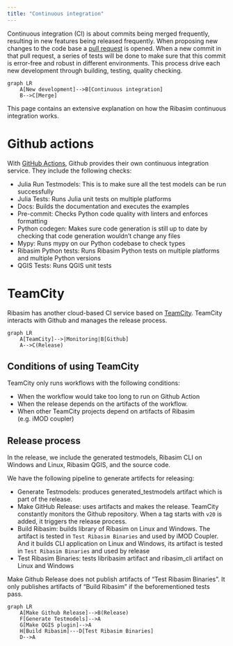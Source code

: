 ```yaml
---
title: "Continuous integration"
---
```


Continuous integration (CI) is about commits being merged frequently, resulting in new features being released frequently.
When proposing new changes to the code base a [pull request](https://docs.github.com/en/pull-requests/collaborating-with-pull-requests/proposing-changes-to-your-work-with-pull-requests/about-pull-requests) is opened.
When a new commit in that pull request, a series of tests will be done to make sure that this commit is error-free and robust in different environments.
This process drive each new development through building, testing, quality checking.

```mermaid
graph LR
    A[New development]-->B[Continuous integration]
    B-->C[Merge]
```


This page contains an extensive explanation on how the Ribasim continuous integration works.

# Github actions

With [GitHub Actions](https://docs.github.com/en/actions), Github provides their own continuous integration service.
They include the following checks:

* Julia Run Testmodels: This is to make sure all the test models can be run successfully
* Julia Tests: Runs Julia unit tests on multiple platforms
* Docs: Builds the documentation and executes the examples
* Pre-commit: Checks Python code quality with linters and enforces formatting
* Python codegen: Makes sure code generation is still up to date by checking that code generation wouldn't change any files
* Mypy: Runs mypy on our Python codebase to check types
* Ribasim Python tests: Runs Ribasim Python tests on multiple platforms and multiple Python versions
* QGIS Tests: Runs QGIS unit tests


# TeamCity
Ribasim has another cloud-based CI service based on [TeamCity](https://www.jetbrains.com/teamcity/).
TeamCity interacts with Github and manages the release process.

```mermaid
graph LR
    A[TeamCity]-->|Monitoring|B[Github]
    A-->C(Release)
```

## Conditions of using TeamCity
TeamCity only runs workflows with the following conditions:

* When the workflow would take too long to run on Github Action
* When the release depends on the artifacts of the workflow.
* When other TeamCity projects depend on artifacts of Ribasim (e.g. iMOD coupler)

## Release process
In the release, we include the generated testmodels, Ribasim CLI on Windows and Linux, Ribasim QGIS, and the source code.

We have the following pipeline to generate artifects for releasing:

* Generate Testmodels: produces generated_testmodels artifact which is part of the release.
* Make GitHub Release: uses artifacts and makes the release. TeamCity constantly monitors the Github repository. When a tag starts with `v20` is added, it triggers the release process.
* Build Ribasim: builds library of Ribasim on Linux and Windows. The artifact is tested in `Test Ribasim Binaries` and used by iMOD Coupler. And it builds CLI application on Linux and Windows, its artifact is tested in `Test Ribasim Binaries` and used by release
* Test Ribasim Binaries: tests libribasim artifact and ribasim_cli artifact on Linux and Windows

::: {.callout-note}
Make Github Release does not publish artifacts of "Test Ribasim Binaries". It only publishes artifacts of "Build Ribasim" if the beforementioned tests pass.
:::

```mermaid
graph LR
    A[Make Github Release]-->B(Release)
    F[Generate Testmodels]-->A
    G[Make QGIS plugin]-->A
    H[Build Ribasim]---D[Test Ribasim Binaries]
    D-->A
```
